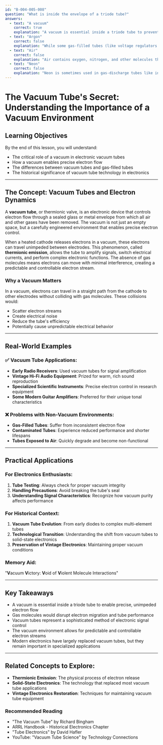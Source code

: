 ```yaml
---
id: "B-004-005-008"
question: "What is inside the envelope of a triode tube?"
answers:
  - text: "A vacuum"
    correct: true
    explanation: "A vacuum is essential inside a triode tube to prevent unwanted electron interactions with gas molecules, ensuring consistent and predictable electron flow between the tube's electrodes. The absence of air or other gases allows electrons to travel freely from the cathode to the plate with minimal interference, which is crucial for the tube's proper amplification and switching functions."
  - text: "Argon"
    correct: false
    explanation: "While some gas-filled tubes (like voltage regulators or certain types of rectifier tubes) use inert gases like argon, a standard triode tube requires a pure vacuum. Introducing argon would disrupt the precise electron flow and cause unpredictable electrical characteristics, reducing the tube's performance and reliability."
  - text: "Air"
    correct: false
    explanation: "Air contains oxygen, nitrogen, and other molecules that would severely interfere with electron flow in a triode tube. The presence of air molecules would cause electron collisions, create unwanted electrical resistance, and potentially lead to arcing or premature tube failure. This is why a vacuum is critical to the tube's operation."
  - text: "Neon"
    correct: false
    explanation: "Neon is sometimes used in gas-discharge tubes like indicator lamps or certain specialized display tubes, but not in standard triode vacuum tubes. Like other gases, neon would disrupt the precise electron migration between the cathode and plate, preventing the tube from functioning as an accurate amplification or switching device."
---
```


# The Vacuum Tube's Secret: Understanding the Importance of a Vacuum Environment

## Learning Objectives
By the end of this lesson, you will understand:
- The critical role of a vacuum in electronic vacuum tubes
- How a vacuum enables precise electron flow
- The differences between vacuum tubes and gas-filled tubes
- The historical significance of vacuum tube technology in electronics

---

## The Concept: Vacuum Tubes and Electron Dynamics

A **vacuum tube**, or thermionic valve, is an electronic device that controls electron flow through a sealed glass or metal envelope from which all air and other gases have been removed. The vacuum is not just an empty space, but a carefully engineered environment that enables precise electron control.

When a heated cathode releases electrons in a vacuum, these electrons can travel unimpeded between electrodes. This phenomenon, called **thermionic emission**, allows the tube to amplify signals, switch electrical currents, and perform complex electronic functions. The absence of gas molecules means electrons can move with minimal interference, creating a predictable and controllable electron stream.

### Why a Vacuum Matters

In a vacuum, electrons can travel in a straight path from the cathode to other electrodes without colliding with gas molecules. These collisions would:
- Scatter electron streams
- Create electrical noise
- Reduce the tube's efficiency
- Potentially cause unpredictable electrical behavior

---

## Real-World Examples

### ✅ Vacuum Tube Applications:
- **Early Radio Receivers**: Used vacuum tubes for signal amplification
- **Vintage Hi-Fi Audio Equipment**: Prized for warm, rich sound reproduction
- **Specialized Scientific Instruments**: Precise electron control in research equipment
- **Some Modern Guitar Amplifiers**: Preferred for their unique tonal characteristics

### ❌ Problems with Non-Vacuum Environments:
- **Gas-Filled Tubes**: Suffer from inconsistent electron flow
- **Contaminated Tubes**: Experience reduced performance and shorter lifespans
- **Tubes Exposed to Air**: Quickly degrade and become non-functional

---

## Practical Applications

### For Electronics Enthusiasts:
1. **Tube Testing**: Always check for proper vacuum integrity
2. **Handling Precautions**: Avoid breaking the tube's seal
3. **Understanding Signal Characteristics**: Recognize how vacuum purity affects performance

### For Historical Context:
1. **Vacuum Tube Evolution**: From early diodes to complex multi-element tubes
2. **Technological Transition**: Understanding the shift from vacuum tubes to solid-state electronics
3. **Preservation of Vintage Electronics**: Maintaining proper vacuum conditions

### Memory Aid:
"**V**acuum **V**ictory: **V**oid of **V**iolent Molecule Interactions"

---

## Key Takeaways

- A vacuum is essential inside a triode tube to enable precise, unimpeded electron flow
- Gas molecules would disrupt electron migration and tube performance
- Vacuum tubes represent a sophisticated method of electronic signal control
- The vacuum environment allows for predictable and controllable electron streams
- Modern electronics have largely replaced vacuum tubes, but they remain important in specialized applications

---

## Related Concepts to Explore:
- **Thermionic Emission**: The physical process of electron release
- **Solid-State Electronics**: The technology that replaced most vacuum tube applications
- **Vintage Electronics Restoration**: Techniques for maintaining vacuum tube equipment

### Recommended Reading
- "The Vacuum Tube" by Richard Bingham
- ARRL Handbook - Historical Electronics Chapter
- "Tube Electronics" by David Hafler
- YouTube: "Vacuum Tube Science" by Technology Connections